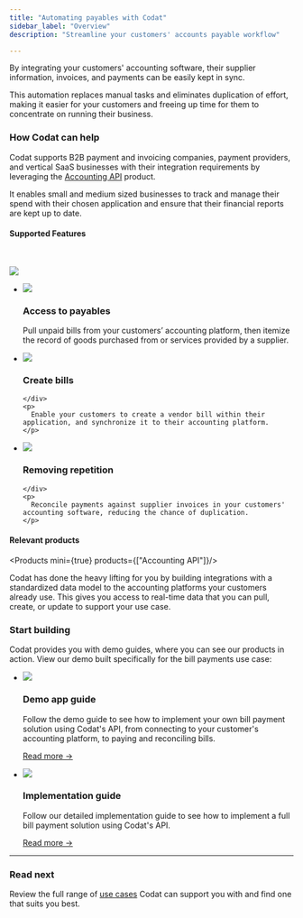 ---
title: "Automating payables with Codat"
sidebar_label: "Overview"
description: "Streamline your customers' accounts payable workflow"

---


By integrating your customers' accounting software, their supplier information, invoices, and payments can be easily kept in sync. 


This automation replaces manual tasks and eliminates duplication of effort, making it easier for your customers and freeing up time for them to concentrate on running their business.

### How Codat can help

Codat supports B2B payment and invoicing companies, payment providers, and vertical SaaS businesses with their integration requirements by leveraging the [Accounting API](/accounting-api/overview) product. 

It enables small and medium sized businesses to track and manage their spend with their chosen application and ensure that their financial reports are kept up to date.

#### Supported Features
<br />

![](/img/use-cases/summary-pages/d0c6b0b7-automating-payables.png)

<ul className="card-container col-3">
  <li className="card">
    <div class="header">
      <img
        src="/img/wp-icons/Coins.png"
        className="mini-icon"
      />
      <h3>Access to payables</h3>
    </div>
    <p>
      Pull unpaid bills from your customers’ accounting platform, then itemize the record of goods purchased from or services provided by a supplier.
    </p>
  </li>

  <li className="card">
    <div class="header">
      <img
        src="/img/wp-icons/Files.png"
        className="mini-icon"
      />
      <h3>Create bills</h3>

    </div>
    <p>
      Enable your customers to create a vendor bill within their application, and synchronize it to their accounting platform.
    </p>
  </li>

  <li className="card">
    <div class="header">
      <img
        src="/img/wp-icons/Graph-1.png"
        className="mini-icon"
      />
      <h3>Removing repetition</h3>

    </div>
    <p>
      Reconcile payments against supplier invoices in your customers' accounting software, reducing the chance of duplication.
    </p>
  </li>


</ul>



#### Relevant products

<Products mini={true} products={["Accounting API"]}/>
<br/>

Codat has done the heavy lifting for you by building integrations with a standardized data model to the accounting platforms your customers already use. This gives you access to real-time data that you can pull, create, or update to support your use case.

### Start building

Codat provides you with demo guides, where you can see our products in action. View our demo built specifically for the bill payments use case:

<ul className="card-container">
  <li className="card">
    <div className="header">
      <img
        src="/img/wp-icons/Binoculars.png"
        className="mini-icon"
      />
      <h3>Demo app guide</h3>
    </div>
    <p>
      Follow the demo guide to see how to implement your own bill payment solution using Codat's API, from connecting to your customer's accounting platform, to paying and reconciling bills.
    </p>
    <p>
      <a href="/guides/bill-pay/introduction">Read more →</a>
    </p>
  </li>
  <li className="card">
    <div className="header">
      <img
        src="/img/wp-icons/Financial-Services.png"
        className="mini-icon"
      />
      <h3>Implementation guide</h3>
    </div>
    <p>
      Follow our detailed implementation guide to see how to implement a full bill payment solution using Codat's API.
    </p>
    <p>
      <a href="/usecases/bill-pay/overview">Read more →</a>
    </p>
  </li>
</ul>

---

### Read next

Review the full range of [use cases](/usecases/overview) Codat can support you with and find one that suits you best.
